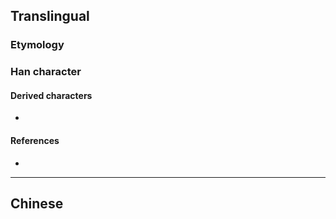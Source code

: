 {{also|圖|圗}}
{{character info/new}}
==Translingual==
{{Han simplified forms|圖|図|图}}

===Etymology===
{{Han simp|圖|f=啚|t=冬}}

===Han character===
{{Han char|rn=31|rad=囗|as=05|sn=8|four=|canj=WHEY|ids=⿴囗冬}}

====Derived characters====
* {{l|mul|[[𢃠]], [[𢛾]]}}

====References====
* {{Han ref|kx=0218.041|hdz=10717.120|uh=56FE|ud=22270}}

----

==Chinese==
{{zh-see|圖}}